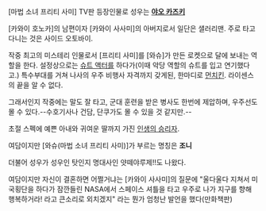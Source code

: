 [마법 소녀 프리티 사미] TV판 등장인물로 성우는 '''[[야오 카즈키]]'''

[카와이 호노카]의 남편이자 [카와이 사사미]의 아버지로서 일단은 샐러리맨. 주로 타고 다니는 것은 사이드 오토바이.

작중 최고의 미스테리 인물로서 [프리티 사미]를 [와슈]가 만든 로켓으로 달에 보내는 역할을 한다. 설정상으로는 [[슈트 액터]]를 하다가(이때 악당 역할의 슈트를 입고 연기했다고.) 특수부대를 거쳐 나사의 우주 비행사 자격까지 갖게된, 한마디로 [[먼치킨]]. 라이센스의 끝을 알 수 없다. 

그래서인지 작중에는 말도 잘 타고, 군대 훈련을 받은 병사도 한번에 제압하며, 우주선도 몰 수 있다.--수호기사나 건담, 단쿠가도 몰 수 있을 것 같지만.--

초절 스펙에 예쁜 아내와 귀여운 딸까지 가진 [[인생의 승리자]].

여담이지만 [와슈(마법 소녀 프리티 사미)]가 부르는 명칭은 '''조니'''

더불어 성우가 성우인 탓인지 명대사인 얏떼야루제!!도 나왔다.

여담이지만 자신이 결혼하면 어쩔거냐는 [카와이 사사미]의 질문에 "울다울다 지쳐서 미국횡단을 하다가 잠깐들린 NASA에서 스페이스 셔틀을 타고 우주로 나가 지구를 향해 행복하거라! 라고 큰소리로 외치겠지" 라는 뭔가 엄청난 발언을 했다(만화책판)
